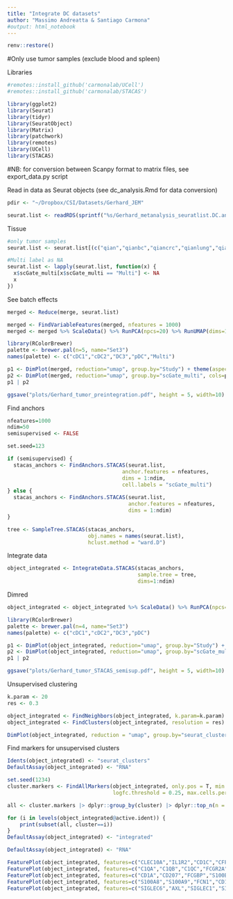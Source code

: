 ```yaml
---
title: "Integrate DC datasets"
author: "Massimo Andreatta & Santiago Carmona"
#output: html_notebook
---
```


```r
renv::restore()
```

#Only use tumor samples (exclude blood and spleen)

Libraries
```r
#remotes::install_github('carmonalab/UCell')
#remotes::install_github('carmonalab/STACAS')

library(ggplot2)
library(Seurat)
library(tidyr)
library(SeuratObject)
library(Matrix)
library(patchwork)
library(remotes)
library(UCell)
library(STACAS)
```

#NB: for conversion between Scanpy format to matrix files, see export_data.py script

Read in data as Seurat objects (see dc_analysis.Rmd for data conversion)
```r
pdir <- "~/Dropbox/CSI/Datasets/Gerhard_JEM"

seurat.list <- readRDS(sprintf("%s/Gerhard_metanalysis_seuratlist.DC.anno.rds",pdir))
```

Tissue
```r
#only tumor samples
seurat.list <- seurat.list[(c("qian","qianbc","qiancrc","qianlung","qianovarian","maier","zhang","zhangcrc","zilionis"))]

#Multi label as NA
seurat.list <- lapply(seurat.list, function(x) {
  x$scGate_multi[x$scGate_multi == "Multi"] <- NA
  x
})
```

See batch effects
```r
merged <- Reduce(merge, seurat.list)

merged <- FindVariableFeatures(merged, nfeatures = 1000)
merged <- merged %>% ScaleData() %>% RunPCA(npcs=20) %>% RunUMAP(dims=1:20)

library(RColorBrewer)
palette <- brewer.pal(n=5, name="Set3")
names(palette) <- c("cDC1","cDC2","DC3","pDC","Multi")

p1 <- DimPlot(merged, reduction="umap", group.by="Study") + theme(aspect.ratio = 1)
p2 <- DimPlot(merged, reduction="umap", group.by="scGate_multi", cols=palette) + theme(aspect.ratio = 1)
p1 | p2

ggsave("plots/Gerhard_tumor_preintegration.pdf", height = 5, width=10)
```

Find anchors
```r
nfeatures=1000
ndim=50
semisupervised <- FALSE

set.seed=123

if (semisupervised) {
  stacas_anchors <- FindAnchors.STACAS(seurat.list,
                                     anchor.features = nfeatures,
                                     dims = 1:ndim,
                                     cell.labels = "scGate_multi")
} else {
  stacas_anchors <- FindAnchors.STACAS(seurat.list,
                                       anchor.features = nfeatures,
                                       dims = 1:ndim)
}
```

```r
tree <- SampleTree.STACAS(stacas_anchors,
                          obj.names = names(seurat.list),
                          hclust.method = "ward.D")
```

Integrate data
```r
object_integrated <- IntegrateData.STACAS(stacas_anchors,
                                          sample.tree = tree,
                                          dims=1:ndim)
```

Dimred
```r
object_integrated <- object_integrated %>% ScaleData() %>% RunPCA(npcs=ndim) %>% RunUMAP(dims=1:ndim)
```

```r
library(RColorBrewer)
palette <- brewer.pal(n=4, name="Set3")
names(palette) <- c("cDC1","cDC2","DC3","pDC")

p1 <- DimPlot(object_integrated, reduction="umap", group.by="Study") + theme(aspect.ratio = 1)
p2 <- DimPlot(object_integrated, reduction="umap", group.by="scGate_multi", cols=palette) + theme(aspect.ratio = 1)
p1 | p2

ggsave("plots/Gerhard_tumor_STACAS_semisup.pdf", height = 5, width=10)
```


Unsupervised clustering
```r
k.param <- 20
res <- 0.3

object_integrated <- FindNeighbors(object_integrated, k.param=k.param)
object_integrated <- FindClusters(object_integrated, resolution = res)

DimPlot(object_integrated, reduction = "umap", group.by="seurat_clusters") + theme(aspect.ratio = 1)
```

Find markers for unsupervised clusters
```r
Idents(object_integrated) <- "seurat_clusters"
DefaultAssay(object_integrated) <- "RNA"

set.seed(1234)
cluster.markers <- FindAllMarkers(object_integrated, only.pos = T, min.pct = 0.1, min.diff.pct=0.1, 
                                  logfc.threshold = 0.25, max.cells.per.ident = 500, test.use="wilcox",base=exp(1))

all <- cluster.markers |> dplyr::group_by(cluster) |> dplyr::top_n(n = 50, wt = abs(avg_logFC))

for (i in levels(object_integrated@active.ident)) {
    print(subset(all, cluster==i))
}  
DefaultAssay(object_integrated) <- "integrated"

```

```r
DefaultAssay(object_integrated) <- "RNA"

FeaturePlot(object_integrated, features=c("CLEC10A","IL1R2","CD1C","CFP"))
FeaturePlot(object_integrated, features=c("C1QA","C1QB","C1QC","FCGR2A"))
FeaturePlot(object_integrated, features=c("CD1A","CD207","FCGBP","S100B"))
FeaturePlot(object_integrated, features=c("S100A8","S100A9","FCN1","CD14"))
FeaturePlot(object_integrated, features=c("SIGLEC6","AXL","SIGLEC1","SIGLEC2"))
```
